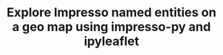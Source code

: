 ---
title: Explore Impresso named entities on a geo map using impresso-py and ipyleaflet
githubUrl: https://github.com/impresso/impresso-datalab-notebooks/blob/main/4-impresso-py/maps_explore.ipynb
authors:
  - RomanKalyakin
---